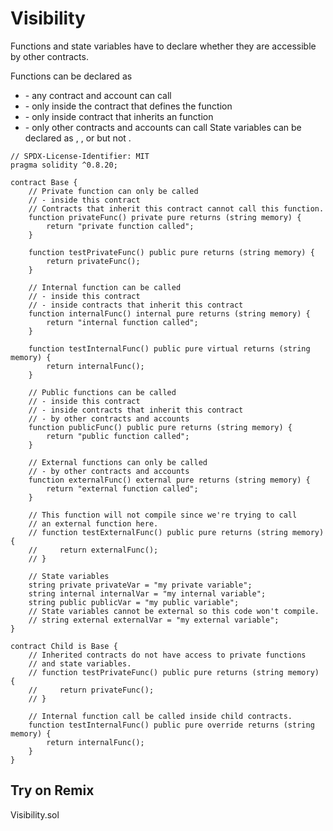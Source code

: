 
# Visibility

Functions and state variables have to declare whether they are accessible by other contracts.

Functions can be declared as

- <ColoredText text="public" color="#e74c3c"/> - any contract and account can call
- <ColoredText text="private" color="#e74c3c"/> - only inside the contract that defines the function
- <ColoredText text="internal" color="#e74c3c"/> - only inside contract that inherits an <ColoredText text="internal" color="#e74c3c"/> function
- <ColoredText text="external" color="#e74c3c"/> - only other contracts and accounts can call
State variables can be declared as <ColoredText text="public" color="#e74c3c"/>, <ColoredText text="private" color="#e74c3c"/>, or <ColoredText text="internal" color="#e74c3c"/> but not <ColoredText text="external" color="#e74c3c"/>.

```solidity filename="Visibility.sol" {2} copy
// SPDX-License-Identifier: MIT
pragma solidity ^0.8.20;

contract Base {
    // Private function can only be called
    // - inside this contract
    // Contracts that inherit this contract cannot call this function.
    function privateFunc() private pure returns (string memory) {
        return "private function called";
    }

    function testPrivateFunc() public pure returns (string memory) {
        return privateFunc();
    }

    // Internal function can be called
    // - inside this contract
    // - inside contracts that inherit this contract
    function internalFunc() internal pure returns (string memory) {
        return "internal function called";
    }

    function testInternalFunc() public pure virtual returns (string memory) {
        return internalFunc();
    }

    // Public functions can be called
    // - inside this contract
    // - inside contracts that inherit this contract
    // - by other contracts and accounts
    function publicFunc() public pure returns (string memory) {
        return "public function called";
    }

    // External functions can only be called
    // - by other contracts and accounts
    function externalFunc() external pure returns (string memory) {
        return "external function called";
    }

    // This function will not compile since we're trying to call
    // an external function here.
    // function testExternalFunc() public pure returns (string memory) {
    //     return externalFunc();
    // }

    // State variables
    string private privateVar = "my private variable";
    string internal internalVar = "my internal variable";
    string public publicVar = "my public variable";
    // State variables cannot be external so this code won't compile.
    // string external externalVar = "my external variable";
}

contract Child is Base {
    // Inherited contracts do not have access to private functions
    // and state variables.
    // function testPrivateFunc() public pure returns (string memory) {
    //     return privateFunc();
    // }

    // Internal function call be called inside child contracts.
    function testInternalFunc() public pure override returns (string memory) {
        return internalFunc();
    }
}
```

## Try on Remix
Visibility.sol